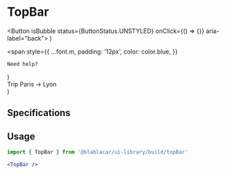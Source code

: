 

<Meta title="Widgets/TopBar" />

# **TopBar**

  <Button isBubble status={ButtonStatus.UNSTYLED} onClick={() => {}} aria-label="back">
    <ArrowIcon iconColor={color.blue} />
  </Button>
)

  <span
    style={{
      ...font.m,
      padding: '12px',
      color: color.blue,
    }}
  >
    Need help?
  </span>
)

  <div>
    <span
      style={{
        ...font.m,
        color: color.midnightGreen,
      }}
    >
      Trip
    </span>
    <span
      style={{
        ...font.s,
        display: 'block',
        color: color.lightMidnightGreen,
      }}
    >
      Paris → Lyon
    </span>
  </div>
)

<Canvas>
  <Story name="Default">
    <TopBar
      leftItem={boolean('With leftItem', true) && leftAction}
      centerItem={boolean('With centerItem', true) && centerContent}
      rightItem={boolean('With rightItem', true) && rightAction}
      fixed={false}
      bgTransparent={false}
      bgShadedTransparent={false}
    />
  </Story>
</Canvas>

## Specifications

## Usage

```jsx
import { TopBar } from '@blablacar/ui-library/build/topBar'

<TopBar />
```

<ArgsTable of={TopBar} />
